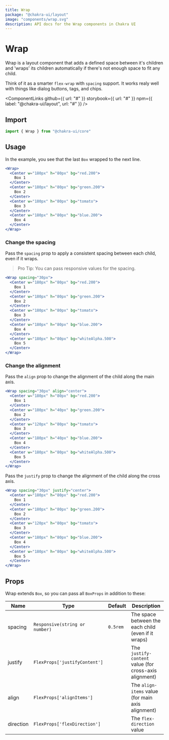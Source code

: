 ```yaml
---
title: Wrap
package: "@chakra-ui/layout"
image: "components/wrap.svg"
description: API docs for the Wrap components in Chakra UI
---
```



# Wrap

Wrap is a layout component that adds a defined space between it's children and
'wraps' its children automatically if there's not enough space to fit any child.

Think of it as a smarter `flex-wrap` with `spacing` support. It works realy well
with things like dialog buttons, tags, and chips.

<ComponentLinks
  github={{ url: "#" }}
  storybook={{ url: "#" }}
  npm={{ label: "@chakra-ui/layout", url: "#" }}
/>

<carbon-ad></carbon-ad>

## Import

```js
import { Wrap } from "@chakra-ui/core"
```

## Usage

In the example, you see that the last `Box` wrapped to the next line.

```jsx
<Wrap>
  <Center w="180px" h="80px" bg="red.200">
    Box 1
  </Center>
  <Center w="180px" h="80px" bg="green.200">
    Box 2
  </Center>
  <Center w="180px" h="80px" bg="tomato">
    Box 3
  </Center>
  <Center w="180px" h="80px" bg="blue.200">
    Box 4
  </Center>
</Wrap>
```

### Change the spacing

Pass the `spacing` prop to apply a consistent spacing between each child, even
if it wraps.

> Pro Tip: You can pass responsive values for the spacing.

```jsx
<Wrap spacing="30px">
  <Center w="180px" h="80px" bg="red.200">
    Box 1
  </Center>
  <Center w="180px" h="80px" bg="green.200">
    Box 2
  </Center>
  <Center w="180px" h="80px" bg="tomato">
    Box 3
  </Center>
  <Center w="180px" h="80px" bg="blue.200">
    Box 4
  </Center>
  <Center w="180px" h="80px" bg="whiteAlpha.500">
    Box 5
  </Center>
</Wrap>
```

### Change the alignment

Pass the `align` prop to change the alignment of the child along the main axis.

```jsx
<Wrap spacing="30px" align="center">
  <Center w="180px" h="80px" bg="red.200">
    Box 1
  </Center>
  <Center w="180px" h="40px" bg="green.200">
    Box 2
  </Center>
  <Center w="120px" h="80px" bg="tomato">
    Box 3
  </Center>
  <Center w="180px" h="40px" bg="blue.200">
    Box 4
  </Center>
  <Center w="180px" h="80px" bg="whiteAlpha.500">
    Box 5
  </Center>
</Wrap>
```

Pass the `justify` prop to change the alignment of the child along the cross
axis.

```jsx
<Wrap spacing="30px" justify="center">
  <Center w="180px" h="80px" bg="red.200">
    Box 1
  </Center>
  <Center w="180px" h="80px" bg="green.200">
    Box 2
  </Center>
  <Center w="120px" h="80px" bg="tomato">
    Box 3
  </Center>
  <Center w="180px" h="80px" bg="blue.200">
    Box 4
  </Center>
  <Center w="180px" h="80px" bg="whiteAlpha.500">
    Box 5
  </Center>
</Wrap>
```

## Props

Wrap extends `Box`, so you can pass all `BoxProps` in addition to these:

| Name      | Type                           | Default  | Description                                            |
| --------- | ------------------------------ | -------- | ------------------------------------------------------ |
| spacing   | `Responsive(string or number)` | `0.5rem` | The space between the each child (even if it wraps)    |
| justify   | `FlexProps['justifyContent']`  |          | The `justify-content` value (for cross-axis alignment) |
| align     | `FlexProps['alignItems']`      |          | The `align-items` value (for main axis alignment)      |
| direction | `FlexProps['flexDirection']`   |          | The `flex-direction` value                             |
